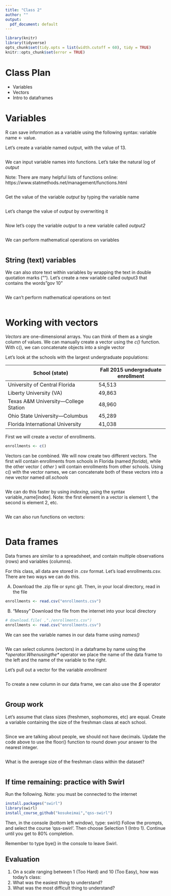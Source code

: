 ```yaml
---
title: "Class 2"
author: ""
output:
  pdf_document: default
---
```


```r
library(knitr)
library(tidyverse)
opts_chunk$set(tidy.opts = list(width.cutoff = 60), tidy = TRUE)
knitr::opts_chunk$set(error = TRUE)
```

# Class Plan

* Variables
* Vectors
* Intro to dataframes

# Variables

R can save information as a variable using the following syntax: variable name <- value.

Let's create a variable named output, with the value of 13.

```r

```

We can input variable names into functions. Let's take the natural log of *output*

Note: There are many helpful lists of functions online: https://www.statmethods.net/management/functions.html

```r

```

Get the value of the variable *output* by typing the variable name

```r

```

Let's change the value of *output* by overwriting it

```r

```

Now let's copy the variable *output* to a new variable called *output2*

```r

```

We can perform mathematical operations on variables

```r

```

## String (text) variables

We can also store text within variables by wrapping the text in double quotation marks (""). 
Let's create a new variable called output3 that contains the words "gov 10"

```r

```

We can't perform mathematical operations on text

```r

```

# Working with vectors 

*Vectors* are one-dimensional arrays.  You can think of them as a single column of values.  We can manually create a vector using the *c()* function.  With c(), we can concatenate objects into a single vector

Let's look at the schools with the largest undergraduate populations:

| School (state)                                | Fall 2015 undergraduate enrollment |
|-----------------------------------------------|------------------------------------|
| University of Central Florida                 | 54,513                             |
| Liberty University (VA)                       | 49,863                             |
| Texas A&M University—College Station          | 48,960                             |
| Ohio State University—Columbus                | 45,289                             |
| Florida International University              | 41,038                             |

First we will create a vector of enrollments.

```r
enrollments <- c()
```

Vectors can be combined. We will now create two different vectors. The first will contain enrollments from schools in Florida (named _florida_), while the other vector ( _other_ ) will contain enrollments from other schools.  Using c() with the vector names, we can concatenate both of these vectors into a new vector named _all.schools_

```r

```

We can do this faster by using *indexing*, using the syntax variable_name[index].  Note: the first element in a vector is element 1, the second is element 2, etc.

```r

```

We can also run functions on vectors:

```r

```


# Data frames

Data frames are similar to a spreadsheet, and contain multiple observations (rows) and variables (columns). 

For this class, all data are stored in .csv format. Let's load enrollments.csv. There are two ways we can do this.

A) Download the .zip file or sync git. Then, in your local directory, read in the file

```r
enrollments <- read.csv("enrollments.csv")
```

B) "Messy" Download the file from the internet into your local directory
```r

# download.file( ,"./enrollments.csv")
enrollments <- read.csv("enrollments.csv")
```

We can see the variable names in our data frame using _names()_

```r

```

We can select columns (vectors) in a dataframe by name using the *$* operator.  When using the *$* operator we place the name of the data frame to the left and the name of the variable to the right.

Let's pull out a vector for the variable _enrollment_

```r

```

To create a new column in our data frame, we can also use the *$* operator

```r

```


## Group work

Let's assume that class sizes  (freshmen, sophomores, etc) are equal. Create a variable containing the size of the freshman class at each school. 

```r

```

Since we are talking about people, we should not have decimals. Update the code above to use the floor() function to round down your answer to the nearest integer.

```r

```

What is the average size of the freshman class within the dataset?

```r

```


## If time remaining: practice with Swirl

Run the following. Note: you must be connected to the internet

```r
install.packages("swirl")
library(swirl)
install_course_github("kosukeimai","qss-swirl")
```

Then, in the console (bottom left window), type: swirl()
Follow the prompts, and select the course 'qss-swirl'. Then choose Selection 1 (Intro 1). Continue until you get to 80% completion.

Remember to type bye() in the console to leave Swirl. 

## Evaluation

1. On a scale ranging between 1 (Too Hard) and 10 (Too Easy), how was today's class: 
2. What was the easiest thing to understand?
3. What was the most difficult thing to understand?
